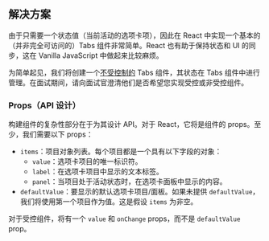 
## 解决方案

由于只需要一个状态值（当前活动的选项卡项），因此在 React 中实现一个基本的（并非完全可访问的）Tabs 组件非常简单。React 也有助于保持状态和 UI 的同步，这在 Vanilla JavaScript 中做起来比较麻烦。

为简单起见，我们将创建一个[不受控制的](https://react.dev/learn/sharing-state-between-components#controlled-and-uncontrolled-components) Tabs 组件，其状态在 Tabs 组件中进行管理。在面试期间，请向面试官澄清他们是否希望您实现受控或非受控组件。

### Props（API 设计）

构建组件的复杂性部分在于为其设计 API。对于 React，它将是组件的 props。至少，我们需要以下 props：

* `items`：项目对象列表。每个项目都是一个具有以下字段的对象：
  * `value`：选项卡项目的唯一标识符。
  * `label`：在选项卡项目中显示的文本标签。
  * `panel`：当项目处于活动状态时，在选项卡面板中显示的内容。
* `defaultValue`：要显示的默认选项卡项目/面板。如果未提供 `defaultValue`，我们将使用第一个项目作为值。这是假设 `items` 为非空。

对于受控组件，将有一个 `value` 和 `onChange` props，而不是 `defaultValue` prop。

<TestCases />

<Notes />
